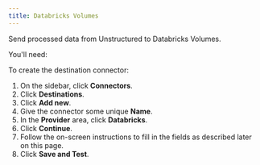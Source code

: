 ```yaml
---
title: Databricks Volumes
---
```


Send processed data from Unstructured to Databricks Volumes.

You'll need:


<DatabricksPrerequisites />

To create the destination connector:

1. On the sidebar, click **Connectors**.
2. Click **Destinations**.
3. Click **Add new**.
4. Give the connector some unique **Name**.
5. In the **Provider** area, click **Databricks**.
6. Click **Continue**. 
7. Follow the on-screen instructions to fill in the fields as described later on this page.
8. Click **Save and Test**.


<DatabricksFields />